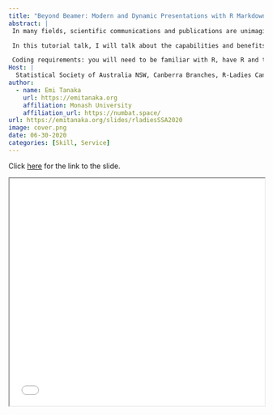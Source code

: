 ```yaml
---
title: "Beyond Beamer: Modern and Dynamic Presentations with R Markdown"
abstract: |
 In many fields, scientific communications and publications are unimaginable without LaTeX. LaTeX, built on the TeX typesetting program, allows writing scientific documents with a markup language for structure and styling; capabilities for mathematical typesetting; ability to add cross-references and citations (though BibTeX or otherwise); and customisation through document classes, packages and macros. A particular LaTeX document class widely used for making presentation slides is Beamer. Beamer offers much of the same features as the original LaTeX in addition to special macros handy for presentation purposes and is used often by academics presenting mathematical content. Why then would we want another tool for presentation?

 In this tutorial talk, I will talk about the capabilities and benefits of using R Markdown to make presentation slides based on the `xaringan` R-package. If you have two monitors or an extra laptop/desktop computer, then you are encouraged to try some coding yourself as you follow along with the talk. 

 Coding requirements: you will need to be familiar with R, have R and the xaringan & tidy verse R packages installed. It is preferable that you use RStudio IDE although not required. 
Host: |
  Statistical Society of Australia NSW, Canberra Branches, R-Ladies Canberra, R-Ladies Sydney. 
author:
  - name: Emi Tanaka
    url: https://emitanaka.org
    affiliation: Monash University
    affiliation_url: https://numbat.space/
url: https://emitanaka.org/slides/rladiesSSA2020
image: cover.png
date: 06-30-2020
categories: [Skill, Service]
---
```



Click [here](`r rmarkdown::metadata$url`) for the link to the slide. 

<iframe src="`r rmarkdown::metadata$url`#2" width="100%" height="450px"></iframe>
